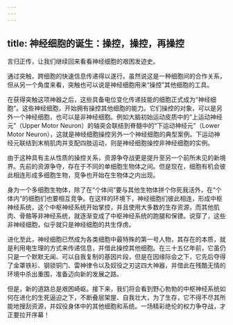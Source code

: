 ```yaml
---
---
---
```

title: 神经细胞的诞生：操控，操控，再操控
---




言归正传，让我们继续回来看看神经细胞的艰困发迹史。

通过突触，跨细胞的快速信息传递得以遂行。虽然说这是一种细胞间的合作关系，但从另一个角度来看，突触也可以说是神经细胞用来“操控”其他细胞的工具。

在获得突触这项神器之后，这些具备电位变化传递技能的细胞正式成为“神经细胞”。这些神经细胞，开始拥有操控其他细胞的能力。它们操控的对象，可以是另外一个神经细胞，也可以是非神经细胞。例如大脑初始运动皮质中的“上运动神经元”（Upper Motor Neuron）的轴突会联结到脊髓中的“下运动神经元”（Lower Motor Neuron），这就是神经细胞操控另外一个神经细胞的典型案例。下运动神经元联结到末梢肌肉并支配四肢运动，则是神经细胞操控非神经细胞的实例。

由于这种具有主从性质的操控关系，资源争夺战更是提升至另一个前所未见的新境界。先前的资源争夺，存在于不同的单细胞生物体之间。但是现在，细胞有机会彼此相连形成多细胞生物，竞争也开始在生物体之内出现。

身为一个多细胞生物体，除了在“个体间”要与其他生物体拼个你死我活外，在“个体内”的细胞们也要相互竞争。在这样的环境下，神经细胞们彼此相连，形成中枢神经系统，这个中枢神经系统开始掌控，并且使用大多数的生存资源，而其他肌肉、骨骼等非神经系统，就逐渐变成了中枢神经系统的跑腿和保镖。说穿了，这些非神经细胞，似乎就只是神经细胞的共生俘虏。

进化至此，神经细胞已然成为各类细胞中最特殊的第一号人物，其存在的本质，就是利用电生理的方式来传递信息，并借此操控其他细胞。在三十五亿年前，它虽仍只是一个默默无闻、可以自我复制的基因片段，但是在因缘际会之下，它先后夺得了金罩铁衫、钢锁铜门、雷神律令以及奴役之刃这四大神器，并借此在残酷无情的环境中杀出重围，准备迈向新的发展之路。

但是，新的道路总是艰困崎岖。接下来，我们将会看到野心勃勃的中枢神经系统如何在进化的生死逼迫之下，不断叠层架屋、自我壮大，为了生存，它不得不尽其所能地搜刮资源，并奴役身体中的其他细胞和系统。一场精彩绝伦的权力争夺战，才正要拉开序幕！